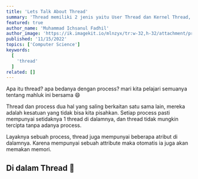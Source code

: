 ```yaml
---
title: 'Lets Talk About Thread'
summary: 'Thread memiliki 2 jenis yaitu User Thread dan Kernel Thread, mereka saling berkerja sama untuk mengerjakan tugas yang sangat banyak. Di kesempatan kali ini mari kita belajar bagaimana mereka saling berkerja sama 😄'
featured: true
author_name: 'Muhammad Ichsanul Fadhil'
author_image: 'https://ik.imagekit.io/mlnzyx/tr:w-32,h-32/attachment/profile.webp'
published: '11/15/2022'
topics: ['Computer Science']
keywords:
  [
    'thread'
  ]
related: []
---
```


Apa itu thread? apa bedanya dengan process? mari kita pelajari semuanya tentang mahluk ini bersama 😄

Thread dan process dua hal yang saling berkaitan satu sama lain, mereka adalah kesatuan yang tidak bisa kita pisahkan. Setiap process pasti mempunyai setidaknya 1 thread di dalamnya, dan thread tidak mungkin tercipta tanpa adanya process.

Layaknya sebuah process, thread juga mempunyai beberapa atribut di dalamnya. Karena mempunyai sebuah attribute maka otomatis ia juga akan memakan memori.

## Di dalam Thread 🚤







